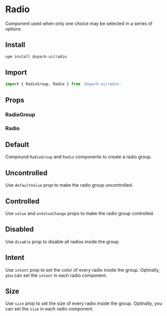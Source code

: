 


<Meta of={RadioStories} />

# Radio

Component used when only one choice may be selected in a series of options

## Install

```sh
npm install @spark-ui/radio
```

## Import

```ts
import { RadioGroup, Radio } from '@spark-ui/radio'
```

## Props

### RadioGroup

<ArgTypes of={RadioGroup} />

### Radio

<ArgTypes of={Radio} />

## Default

Compound `RadioGroup` and `Radio` components to create a radio group.

<Canvas of={RadioStories.Default} />

## Uncontrolled

Use `defaultValue` prop to make the radio group uncontrolled.

<Canvas of={RadioStories.Uncontrolled} />

## Controlled

Use `value` and `onValueChange` props to make the radio group controlled.

<Canvas of={RadioStories.Controlled} />

## Disabled

Use `disable` prop to disable all radios inside the group.

<Canvas of={RadioStories.Disabled} />

## Intent

Use `intent` prop to set the color of every radio inside the group. Optinally, you can set the `intent` in each radio component.

<Canvas of={RadioStories.Intent} />

## Size

Use `size` prop to set the size of every radio inside the group. Optinally, you can set the `size` in each radio component.

<Canvas>
  <Story of={RadioStories.Size} />
</Canvas>

